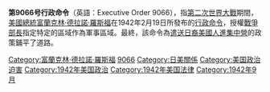 {{multiple issues|
{{expand|time=2017-01-30T09:05:09+00:00}}
{{expert|time=2017-01-30T09:05:09+00:00}}
{{unreferenced|time=2017-01-30T09:05:09+00:00}}
}}

'''第9066号行政命令'''（英語：Executive Order 9066），指[[第二次世界大戰|第二次世界大戰]]期間，[[美國總統|美國總統]][[富蘭克林·德拉諾·羅斯福|富蘭克林·德拉諾·羅斯福]]在1942年2月19日所發布的[[行政命令|行政命令]]，授權[[美國戰爭部長|戰爭部長]]指定特定的區域作為軍事區域。最終，該命令為[[日裔美國人囚禁|遣送日裔美國人進集中營]]的政策鋪平了道路。

[[Category:富蘭克林·德拉諾·羅斯福|Category:富蘭克林·德拉諾·羅斯福]]
[[Category:美国行政命令|9066]]
[[Category:日美關係|Category:日美關係]]
[[Category:美国政治迫害|Category:美国政治迫害]]
[[Category:1942年美国政治|Category:1942年美国政治]]
[[Category:1942年美国法律|Category:1942年美国法律]]
[[Category:1942年9月|Category:1942年9月]]